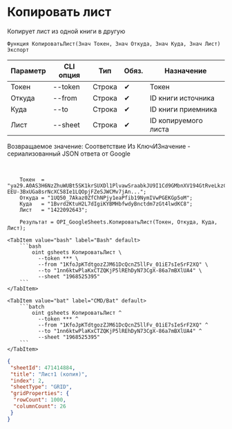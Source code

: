 ﻿---
sidebar_position: 3
description: Копировать лист и другие функции для работы с Google Sheets в Открытом пакете интеграций - бесплатной open-source библиотеке интеграций для 1С:Предприятие 8, OneScript и CLI
keywords: [1C, 1С, 1С:Предприятие, 1С:Предприятие 8.3, API, Интеграция, Сервисы, Обмен, OneScript, CLI, Google Sheets]
---


# Копировать лист
 Копирует лист из одной книги в другую



`Функция КопироватьЛист(Знач Токен, Знач Откуда, Знач Куда, Знач Лист) Экспорт`

  | Параметр | CLI опция | Тип | Обяз. | Назначение |
  |-|-|-|-|-|
  | Токен | --token | Строка | &#x2714; | Токен |
  | Откуда | --from | Строка | &#x2714; | ID книги источника |
  | Куда | --to | Строка | &#x2714; | ID книги приемника |
  | Лист | --sheet | Строка | &#x2714; | ID копируемого листа |

  
  Возвращаемое значение:   Соответствие Из КлючИЗначение - сериализованный JSON ответа от Google

<br/>




```bsl title="Пример использования для 1С:Предприятие/OneScript"
    Токен  = "ya29.A0AS3H6NzZhuWUBt5SK1krSUXDl1PlvawSraabkJU9I1Cd9GMbnXV194GtRveLkzC4TFqpg8CjFqwe1CqV-EEU-3BxUGa8srNcXC58Ie1LQOpjFZeSJWCMv7jAn...";
    Откуда = "1UQ50_7Akaz0ZfChNPjy1eaPfib19NymIVwPGEKGp5oM";
    Куда   = "1Bvrd2KtuH2L7dIgiKYBMHbfwdyBnctdm7zGt4lwdKC8";
    Лист   = "1422092643";

    Результат = OPI_GoogleSheets.КопироватьЛист(Токен, Откуда, Куда, Лист);
```
    

 <Tabs>
  
    <TabItem value="bash" label="Bash" default>
        ```bash
            oint gsheets КопироватьЛист \
              --token *** \
              --from "1KfoJpKTdtgozZJM61DcQcnZ5llFv_01iE7sIeSrF2XQ" \
              --to "1nn6ktwPlaKxCTZQKjP5lREhDyN73CgX-86a7mBXlUA4" \
              --sheet "1968525395"
        ```
    </TabItem>
  
    <TabItem value="bat" label="CMD/Bat" default>
        ```batch
            oint gsheets КопироватьЛист ^
              --token *** ^
              --from "1KfoJpKTdtgozZJM61DcQcnZ5llFv_01iE7sIeSrF2XQ" ^
              --to "1nn6ktwPlaKxCTZQKjP5lREhDyN73CgX-86a7mBXlUA4" ^
              --sheet "1968525395"
        ```
    </TabItem>
</Tabs>


```json title="Результат"
{
 "sheetId": 471414884,
 "title": "Лист1 (копия)",
 "index": 2,
 "sheetType": "GRID",
 "gridProperties": {
  "rowCount": 1000,
  "columnCount": 26
 }
}
```
